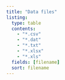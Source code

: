 ```yaml
---
title: "Data files"
listing:
  type: table
  contents: 
    - "*.csv" 
    - "*.dat"
    - "*.txt"
    - "*.xlsx"
    - "*.xls"
  fields: [filename]
  sort: filename
---
```


